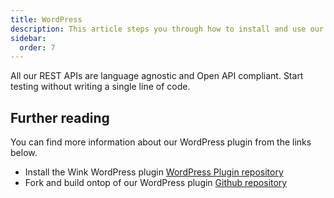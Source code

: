 ```yaml
---
title: WordPress
description: This article steps you through how to install and use our WordPress plugin.
sidebar:
  order: 7
---
```



All our REST APIs are language agnostic and Open API compliant. Start testing without writing a single line of code.


## Further reading

You can find more information about our WordPress plugin from the links below.

- Install the Wink WordPress plugin [WordPress Plugin repository](https://wordpress.org/plugins/wink2travel/)
- Fork and build ontop of our WordPress plugin [Github repository](https://github.com/wink-travel/wink-wordpress-plugin)
